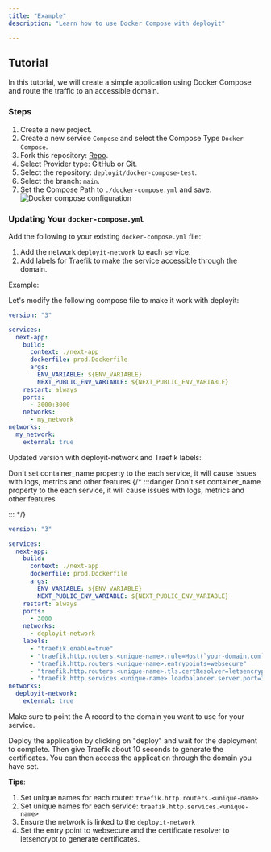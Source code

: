 ```yaml
---
title: "Example"
description: "Learn how to use Docker Compose with deployit"

---
```


## Tutorial

In this tutorial, we will create a simple application using Docker Compose and route the traffic to an accessible domain.


### Steps

1. Create a new project.
2. Create a new service `Compose` and select the Compose Type `Docker Compose`.
3. Fork this repository: [Repo](https://github.com/deployit/docker-compose-test).
4. Select Provider type: GitHub or Git.
5. Select the repository: `deployit/docker-compose-test`.
6. Select the branch: `main`.
7. Set the Compose Path to `./docker-compose.yml` and save.
![Docker compose configuration](/assets/images/compose/setup.png)


### Updating Your `docker-compose.yml`

Add the following to your existing `docker-compose.yml` file:

1. Add the network `deployit-network` to each service.
2. Add labels for Traefik to make the service accessible through the domain.

Example:

Let's modify the following compose file to make it work with deployit:

```yaml
version: "3"

services:
  next-app:
    build:
      context: ./next-app
      dockerfile: prod.Dockerfile
      args:
        ENV_VARIABLE: ${ENV_VARIABLE}
        NEXT_PUBLIC_ENV_VARIABLE: ${NEXT_PUBLIC_ENV_VARIABLE}
    restart: always
    ports:
      - 3000:3000
    networks:
      - my_network
networks:
  my_network:
    external: true
```


Updated version with deployit-network and Traefik labels:


<Callout  type="warn">
Don't set container_name property to the each service, it will cause issues with logs, metrics and other features
</Callout>
{/* :::danger
Don't set container_name property to the each service, it will cause issues with logs, metrics and other features

::: */}

```yaml
version: "3"

services:
  next-app:
    build:
      context: ./next-app
      dockerfile: prod.Dockerfile
      args:
        ENV_VARIABLE: ${ENV_VARIABLE}
        NEXT_PUBLIC_ENV_VARIABLE: ${NEXT_PUBLIC_ENV_VARIABLE}
    restart: always
    ports:
      - 3000
    networks:
      - deployit-network
    labels:
      - "traefik.enable=true"
      - "traefik.http.routers.<unique-name>.rule=Host(`your-domain.com`)"
      - "traefik.http.routers.<unique-name>.entrypoints=websecure"
      - "traefik.http.routers.<unique-name>.tls.certResolver=letsencrypt"
      - "traefik.http.services.<unique-name>.loadbalancer.server.port=3000"
networks:
  deployit-network:
    external: true
```

Make sure to point the A record to the domain you want to use for your service.

<ImageZoom  src="/assets/images/compose/domain.png" width={800} height={630} alt='home og image' className="rounded-lg" />

Deploy the application by clicking on "deploy" and wait for the deployment to complete. Then give Traefik about 10 seconds to generate the certificates. You can then access the application through the domain you have set.

<ImageZoom  src="/assets/images/compose/application.png" width={800} height={630} alt='home og image' className="rounded-lg" />

**Tips**:

1. Set unique names for each router: `traefik.http.routers.<unique-name>` 
2.  Set unique names for each service: `traefik.http.services.<unique-name>`
3. Ensure the network is linked to the `deployit-network`
4. Set the entry point to websecure and the certificate resolver to letsencrypt to generate certificates.

